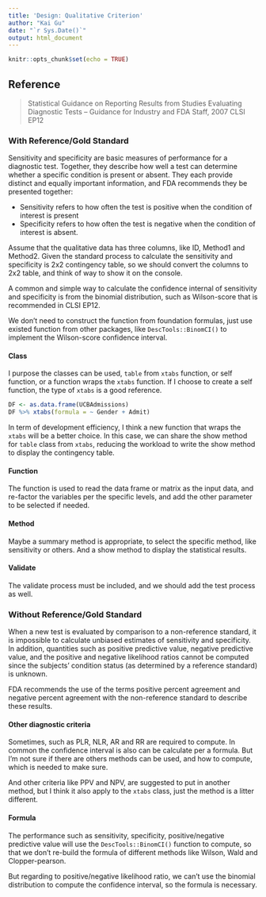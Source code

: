 ```yaml
---
title: 'Design: Qualitative Criterion'
author: "Kai Gu"
date: "`r Sys.Date()`"
output: html_document
---
```


```r
knitr::opts_chunk$set(echo = TRUE)
```

## Reference

> Statistical Guidance on Reporting Results from Studies Evaluating Diagnostic Tests -- Guidance for Industry and FDA Staff, 2007
> CLSI EP12

### With Reference/Gold Standard

Sensitivity and specificity are basic measures of performance for a diagnostic test. Together, they describe how well a test can determine whether a specific condition is present or absent. They each provide distinct and equally important information, and FDA recommends they be presented together:

- Sensitivity refers to how often the test is positive when the condition of
interest is present
- Specificity refers to how often the test is negative when the condition of
interest is absent.

Assume that the qualitative data has three columns, like ID, Method1 and Method2. Given the standard process to calculate the sensitivity and specificity is 2x2 contingency table, so we should convert the columns to 2x2 table, and think of way to show it on the console.

A common and simple way to calculate the confidence internal of sensitivity and specificity is from the binomial distribution, such as Wilson-score that is recommended in CLSI EP12.

We don't need to construct the function from foundation formulas, just use existed function from other packages, like `DescTools::BinomCI()` to implement the Wilson-score confidence interval.

#### Class

I purpose the classes can be used, `table` from `xtabs` function, or self function, or a function wraps the `xtabs` function. If I choose to create a self function, the type of `xtabs` is a good reference.

```r
DF <- as.data.frame(UCBAdmissions)
DF %>% xtabs(formula = ~ Gender + Admit)
```

In term of development efficiency, I think a new function that wraps the `xtabs` will be a better choice. In this case, we can share the show method for `table` class from `xtabs`, reducing the workload to write the show method to display the contingency table.

#### Function

The function is used to read the data frame or matrix as the input data, and re-factor the variables per the specific levels, and add the other parameter to be selected if needed.

#### Method

Maybe a summary method is appropriate, to select the specific method, like sensitivity or others. And a show method to display the statistical results.

#### Validate

The validate process must be included, and we should add the test process as well.

### Without Reference/Gold Standard

When a new test is evaluated by comparison to a non-reference standard, it is impossible to calculate unbiased estimates of sensitivity and specificity. In addition, quantities such as positive predictive value, negative predictive value, and the positive and negative likelihood ratios cannot be computed since the subjects’ condition status (as determined by a reference standard) is unknown.

FDA recommends the use of the terms positive percent agreement and negative percent agreement with the non-reference standard to describe these results.

#### Other diagnostic criteria

Sometimes, such as PLR, NLR, AR and RR are required to compute. In common the confidence interval is also can be calculate per a formula. But I'm not sure if there are others methods can be used, and how to compute, which is needed to make sure.

And other criteria like PPV and NPV, are suggested to put in another method, but I think it also apply to the `xtabs` class, just the method is a litter different.

#### Formula

The performance such as sensitivity, specificity, positive/negative predictive value will use the `DescTools::BinomCI()` function to compute, so that we don't re-build the formula of different methods like Wilson, Wald and Clopper-pearson.

But regarding to positive/negative likelihood ratio, we can't use the binomial distribution to compute the confidence interval, so the formula is necessary.
